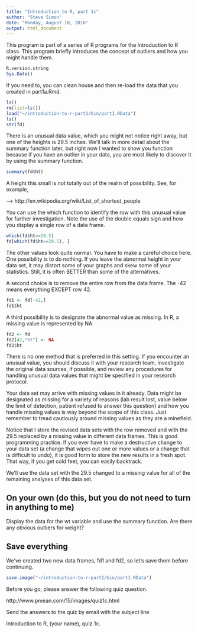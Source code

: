 ```yaml
---
title: "Introduction to R, part 1c"
author: "Steve Simon"
date: "Monday, August 10, 2016"
output: html_document
---
```


This program is part of a series of R programs for the Introduction to R class. This program briefly introduces the concept of outliers and how you might handle them.

```r
R.version.string
Sys.Date()
```

If you need to, you can clean house and then re-load the data that you created in part1a.Rmd.

```r
ls()
rm(list=ls())
load("~/introduction-to-r-part1/bin/part1.RData")
ls()
str(fd)
```

There is an unusual data value, which you might not notice right away, but one of the heights is 29.5 inches. We'll talk in more detail about the summary function later, but right now I wanted to show you function because if you have an outlier in your data, you are most likely to discover it by using the summary function.

```r
summary(fd$ht)
```

A height this small is not totally out of the realm of possibility. See, for example, 

--> http://en.wikipedia.org/wiki/List_of_shortest_people

You can use the which function to identify the row with this unusual value for further investigation. Note the use of the double equals sign and how you display a single row of a data frame.

```r
which(fd$ht==29.5)
fd[which(fd$ht==29.5), ]
```

The other values look quite normal. You have to make a careful choice here. One possibility is to do nothing. If you leave the abnormal height in your data set, it may distort some of your graphs and skew some of your statistics. Still, it is often BETTER than some of the alternatives.

A second choice is to remove the entire row from the data frame. The -42 means everything EXCEPT row 42.

```r
fd1 <- fd[-42,]
fd1$ht
```

A third possibility is to designate the abnormal value as missing. In R, a missing value is represented by NA.

```r
fd2 <- fd
fd2[42,"ht"] <- NA
fd2$ht
```

There is no one method that is preferred in this setting. If you encounter an unusual value, you should discuss it with your research team, investigate the original data sources, if possible, and review any procedures for handling unusual data values that might be specified in your research protocol.

Your data set may arrive with missing values in it already. Data might be designated as missing for a variety of reasons (lab result lost, value below the limit of detection, patient refused to answer this question) and how you handle missing values is way beyond the scope of this class. Just remember to tread cautiously around missing values as they are a minefield.

Notice that I store the revised data sets with the row removed and with the 29.5 replaced by a missing value in different data frames. This is good programming practice. If you ever have to make a destructive change to your data set (a change that wipes out one or more values or a change that is difficult to undo), it is good form to store the new results in a fresh spot. That way, if you get cold feet, you can easily backtrack.

We'll use the data set with the 29.5 changed to a missing value for all of the remaining analyses of this data set.

## On your own (do this, but you do not need to turn in anything to me)

Display the data for the wt variable and use the summary function. Are there any obvious outliers for weight?

## Save everything

We've created two new data frames, fd1 and fd2, so let's save them before continuing.

```r
save.image("~/introduction-to-r-part1/bin/part1.RData")
```

Before you go, please answer the following quiz question.

http://www.pmean.com/15/images/quiz1c.html

Send the answers to the quiz by email with the subject line

Introduction to R, (your name), quiz 1c. 
